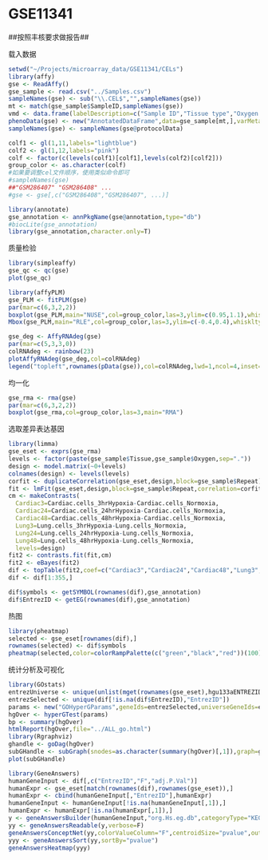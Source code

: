 GSE11341
========================================================

##按照丰核要求做报告##

载入数据
```r
setwd("~/Projects/microarray_data/GSE11341/CELs")
library(affy)
gse <- ReadAffy()
gse_sample <- read.csv("../Samples.csv")
sampleNames(gse) <- sub("\\.CEL$","",sampleNames(gse))
mt <- match(gse_sample$SampleID,sampleNames(gse))
vmd <- data.frame(labelDescription=c("Sample ID","Tissue type","Oxygen status","Repeat times"))
phenoData(gse) <- new("AnnotatedDataFrame",data=gse_sample[mt,],varMetadata=vmd)
sampleNames(gse) <- sampleNames(gse@protocolData)

colf1 <- gl(1,11,labels="lightblue")
colf2 <- gl(1,12,labels="pink")
colf <- factor(c(levels(colf1)[colf1],levels(colf2)[colf2]))
group_color <- as.character(colf)
#如果要调整cel文件顺序，使用类似命令即可
#sampleNames(gse)
##"GSM286407" "GSM286408" ...
#gse <- gse[,c("GSM286408","GSM286407", ...)]

library(annotate)
gse_annotation <- annPkgName(gse@annotation,type="db")
#biocLite(gse_annotation)
library(gse_annotation,character.only=T)
```

质量检验

```r
library(simpleaffy)
gse_qc <- qc(gse)
plot(gse_qc)

library(affyPLM)
gse_PLM <- fitPLM(gse)
par(mar=c(6,3,2,2))
boxplot(gse_PLM,main="NUSE",col=group_color,las=3,ylim=c(0.95,1.1),whisklty=0)
Mbox(gse_PLM,main="RLE",col=group_color,las=3,ylim=c(-0.4,0.4),whisklty=0)

gse_deg <- AffyRNAdeg(gse)
par(mar=c(5,3,3,0))
colRNAdeg <- rainbow(23)
plotAffyRNAdeg(gse_deg,col=colRNAdeg)
legend("topleft",rownames(pData(gse)),col=colRNAdeg,lwd=1,ncol=4,inset=0.05,cex=0.5)
```

均一化

```r
gse_rma <- rma(gse)
par(mar=c(6,3,2,2))
boxplot(gse_rma,col=group_color,las=3,main="RMA")
```

选取差异表达基因

```r
library(limma)
gse_eset <- exprs(gse_rma)
levels <- factor(paste(gse_sample$Tissue,gse_sample$Oxygen,sep="."))
design <- model.matrix(~0+levels)
colnames(design) <- levels(levels)
corfit <- duplicateCorrelation(gse_eset,design,block=gse_sample$Repeat)
fit <- lmFit(gse_eset,design,block=gse_sample$Repeat,correlation=corfit$consensus.correlation)
cm <- makeContrasts(
  Cardiac3=Cardiac.cells_3hrHypoxia-Cardiac.cells_Normoxia,
  Cardiac24=Cardiac.cells_24hrHypoxia-Cardiac.cells_Normoxia,
  Cardiac48=Cardiac.cells_48hrHypoxia-Cardiac.cells_Normoxia,
  Lung3=Lung.cells_3hrHypoxia-Lung.cells_Normoxia,
  Lung24=Lung.cells_24hrHypoxia-Lung.cells_Normoxia,
  Lung48=Lung.cells_48hrHypoxia-Lung.cells_Normoxia,
  levels=design)
fit2 <- contrasts.fit(fit,cm)
fit2 <- eBayes(fit2)
dif <- topTable(fit2,coef=c("Cardiac3","Cardiac24","Cardiac48","Lung3","Lung24","Lung48"),number=1000)
dif <- dif[1:355,]

dif$symbols <- getSYMBOL(rownames(dif),gse_annotation)
dif$EntrezID <- getEG(rownames(dif),gse_annotation)
```

热图

```r
library(pheatmap)
selected <- gse_eset[rownames(dif),]
rownames(selected) <- dif$symbols
pheatmap(selected,color=colorRampPalette(c("green","black","red"))(100),border_color=NA)
```

统计分析及可视化

```r
library(GOstats)
entrezUniverse <- unique(unlist(mget(rownames(gse_eset),hgu133aENTREZID)))
entrezSelected <- unique(dif[!is.na(dif$EntrezID),"EntrezID"])
params <- new("GOHyperGParams",geneIds=entrezSelected,universeGeneIds=entrezUniverse,annotation=gse_annotation,ontology="BP",pvalueCutoff=0.001,conditional=F,testDirection="over")
hgOver <- hyperGTest(params)
bp <- summary(hgOver)
htmlReport(hgOver,file="../ALL_go.html")
library(Rgraphviz)
ghandle <- goDag(hgOver)
subGHandle <- subGraph(snodes=as.character(summary(hgOver)[,1]),graph=ghandle)
plot(subGHandle)

library(GeneAnswers)
humanGeneInput <- dif[,c("EntrezID","F","adj.P.Val")]
humanExpr <- gse_eset[match(rownames(dif),rownames(gse_eset)),]
humanExpr <- cbind(humanGeneInput[,"EntrezID"],humanExpr)
humanGeneInput <- humanGeneInput[!is.na(humanGeneInput[,1]),]
humanExpr <- humanExpr[!is.na(humanExpr[,1]),]
y <- geneAnswersBuilder(humanGeneInput,"org.Hs.eg.db",categoryType="KEGG",testType="hyperG",pvalueT=0.1,geneExpressionProfile=humanExpr,verbose=F)
yy <- geneAnswersReadable(y,verbose=F)
geneAnswersConceptNet(yy,colorValueColumn="F",centroidSize="pvalue",output="interactive")
yyy <- geneAnswersSort(yy,sortBy="pvalue")
geneAnswersHeatmap(yyy)
```